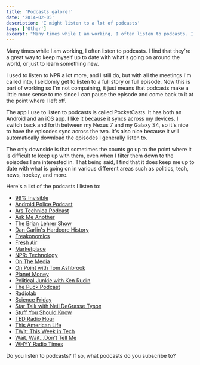 ```yaml
---
title: 'Podcasts galore!'
date: '2014-02-05'
description: 'I might listen to a lot of podcasts'
tags: ['Other']
excerpt: "Many times while I am working, I often listen to podcasts. I find that they're a great way to keep myself up to date with what's going on around the world, or just to learn something new."
---
```


Many times while I am working, I often listen to podcasts. I find that they're a great way to keep myself up to date with what's going on around the world, or just to learn something new.

I used to listen to NPR a lot more, and I still do, but with all the meetings I'm called into, I seldomly get to listen to a full story or full episode. Now this is part of working so I'm not compaining, it just means that podcasts make a little more sense to me since I can pause the episode and come back to it at the point where I left off.

The app I use to listen to podcasts is called PocketCasts. It has both an Android and an iOS app. I like it because it syncs across my devices. I switch back and forth between my Nexus 7 and my Galaxy S4, so it's nice to have the episodes sync across the two. It's also nice because it will automatically download the episodes I generally listen to.

The only downside is that sometimes the counts go up to the point where it is difficult to keep up with them, even when I filter them down to the episodes I am interested in. That being said, I find that it does keep me up to date with what is going on in various different areas such as politics, tech, news, hockey, and more.

Here's a list of the podcasts I listen to:

-   <a href="http://99percentinvisible.org" target="_blank" rel="noopener">
        99% Invisible
    </a>
-   <a href="http://www.androidpolice.com" target="_blank" rel="noopener">
        Android Police Podcast
    </a>
-   <a href="http://www.arstechnica.com" target="_blank" rel="noopener">
        Ars Technica Podcast
    </a>
-   <a href="http://www.npr.org/podcasts/510299/ask-me-another" target="_blank" rel="noopener">
        Ask Me Another
    </a>
-   <a href="http://www.wnyc.org/shows/bl/" target="_blank" rel="noopener">
        The Brian Lehrer Show
    </a>
-   <a href="http://www.dancarlin.com/hardcore-history-series/" target="_blank" rel="noopener">
        Dan Carlin's Hardcore History
    </a>
-   <a href="http://freakonomics.com" target="_blank" rel="noopener">
        Freakonomics
    </a>
-   <a href="http://www.npr.org/programs/fresh-air/" target="_blank" rel="noopener">
        Fresh Air
    </a>
-   <a href="http://www.marketplace.org" target="_blank" rel="noopener">
        Marketplace
    </a>
-   <a href="http://www.npr.org/rss/podcast/podcast_detail.php?siteId=4819382" target="_blank" rel="noopener">
        NPR: Technology
    </a>
-   <a href="http://www.onthemedia.org/" target="_blank" rel="noopener">
        On The Media
    </a>
-   <a href="http://onpoint.wbur.org/" target="_blank" rel="noopener">
        On Point with Tom Ashbrook
    </a>
-   <a href="http://www.npr.org/blogs/money/" target="_blank" rel="noopener">
        Planet Money
    </a>
-   <a href="http://krpoliticaljunkie.com" target="_blank" rel="noopener">
        Political Junkie with Ken Rudin
    </a>
-   <a href="http://www.puckpodcast.com/" target="_blank" rel="noopener">
        The Puck Podcast
    </a>
-   <a href="http://www.radiolab.org/" target="_blank" rel="noopener">
        Radiolab
    </a>
-   <a href="http://sciencefriday.com/" target="_blank" rel="noopener">
        Science Friday
    </a>
-   <a href="http://www.startalkradio.net" target="_blank" rel="noopener">
        Star Talk with Neil DeGrasse Tyson
    </a>
-   <a href="http://www.stuffyoushouldknow.com/podcasts/" target="_blank" rel="noopener">
        Stuff You Should Know
    </a>
-   <a href="http://www.npr.org/programs/ted-radio-hour/" target="_blank" rel="noopener">
        TED Radio Hour
    </a>
-   <a href="http://www.thisamericanlife.org" target="_blank" rel="noopener">
        This American Life
    </a>
-   <a href="http://twit.tv/" target="_blank" rel="noopener">
        TWit: This Week in Tech
    </a>
-   <a href="http://www.npr.org/programs/wait-wait-dont-tell-me/" target="_blank" rel="noopener">
        Wait, Wait&#8230;Don&#8217;t Tell Me
    </a>
-   <a href="http://whyy.org/cms/radiotimes/" target="_blank" rel="noopener">
        WHYY Radio Times
    </a>

Do you listen to podcasts? If so, what podcasts do you subscribe to?

